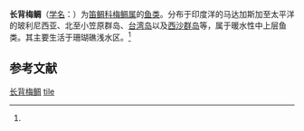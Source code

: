 {{Speciesbox
| name = 长背梅鲷
| status = 
| status_system = 
| image = 
| genus = Caesio
| species = tile
| authority = (Cuvier et Valenciennes, 1830)<ref name='id7422'>{{cite web| url =http://www.bioinfo.cn/db05/BjdwSpecies.php?action=view&id=7422| title =长背梅鲷| work =《中国动物物种编目数据库》| publisher =中国科学院微生物研究所| author =中国科学院动物研究所| accessdate =2009-04-16| deadurl =yes| archiveurl =https://web.archive.org/web/20160305103659/http://www.bioinfo.cn/db05/BjdwSpecies.php?action=view&id=7422| archivedate =2016-03-05}}</ref>
}}

'''长背梅鲷'''（[[学名|学名]]：{{lang|la|''Caesio tile''}}）为[[笛鲷科|笛鲷科]][[梅鲷属|梅鲷属]]的[[鱼类|鱼类]]。分布于印度洋的马达加斯加至太平洋的玻利尼西亚、北至小笠原群岛、[[台湾岛|台湾岛]]以及[[西沙群岛|西沙群岛]]等，属于暖水性中上层鱼类。其主要生活于珊瑚礁浅水区。<ref name='id7422'/>

== 参考文献 ==
{{reflist}}

{{Wikispecies|Caesio tile}}
{{Taxonbar|from=Q15233367}}

[[Category:梅鲷属|长背梅鲷]]
[[Category:梅鲷属|tile]]


{{鲈形目小作品}}